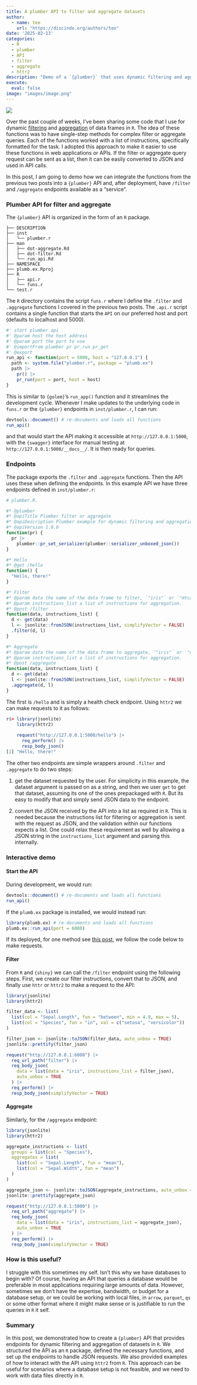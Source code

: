 ```yaml
---
title: A plumber API to filter and aggregate datasets
author: 
  - name: teo
    url: "https://discindo.org/authors/teo"
date: '2025-02-13'
categories:
  - R
  - plumber
  - API
  - filter 
  - aggregate
  - httr2
description: "Demo of a `{plumber}` that uses dynamic filtering and aggregation"
execute:
  eval: false
image: "images/image.png"
---
```


[![](https://ko-fi.com/img/githubbutton_sm.svg)](https://ko-fi.com/J3J8133RYV)

Over the past couple of weeks, I've been sharing some code that I use for dynamic
[filtering](/posts/2025-01-31-filter-snippet) and [aggregation](/posts/2025-02-06-aggregate-snippet)
 of data frames in `R`. The idea of these functions was
to have single-step methods for complex filter or aggregate queries. Each of the 
functions worked with a list of instructions, specifically formatted for the task.
I adopted this approach to make it easier to use these functions in web applications
or APIs. If the filter or aggregate query request can be sent as a list, then it can
be easily converted to JSON and used in API calls. 

In this post, I am going to demo how we can integrate the functions from the previous
two posts into a `{plumber}` API and, after deployment, have `/filter` and `/aggregate`
endpoints available as a "service". 

### Plumber API for filter and aggregate

The `{plumber}` API is organized in the form of an `R` package. 

```
├── DESCRIPTION
├── inst
│   └── plumber.r
├── man
│   ├── dot-aggregate.Rd
│   ├── dot-filter.Rd
│   └── run_api.Rd
├── NAMESPACE
├── plumb.ex.Rproj
├── R
│   ├── api.r
│   └── funs.r
└── test.r
```

The `R` directory contains the script `funs.r` where I define the `.filter` and `.aggregate` 
functions I covered in the previous two posts. The `.api.r` script contains a single function
that starts the `API` on our preferred host and port (defaults to localhost and 5000).

```r
#' start plumber api
#' @param host the host address
#' @param port the port to use
#' @importFrom plumber pr pr_run pr_get
#' @export
run_api <- function(port = 5000, host = "127.0.0.1") {
  path <- system.file("plumber.r", package = "plumb.ex")
  path |>
    pr() |>
    pr_run(port = port, host = host)
}
```

This is similar to `{golem}`'s `run_app()` function and it streamlines
the development cycle. Whenever I make updates to the underlying code in `funs.r`
or the `{plumber}` endpoints in `inst/plumber.r`, I can run:

```r
devtools::document() # re-documents and loads all functions 
run_api()
```

and that would start the API making it accessible at `http://127.0.0.1:5000`,
with the `{swagger}` interface for manual testing at `http://127.0.0.1:5000/__docs__/`.
It is then ready for queries.

### Endpoints

The package exports the `.filter` and `.aggregate` functions. Then the API uses these
when defining the endpoints. In this example API we have three endpoints defined in
`inst/plumber.r`:

```r
# plumber.R.

#* @plumber
#* @apiTitle Plumber filter or aggregate
#* @apiDescription Plumber example for dynamic filtering and aggregation
#* @apiVersion 1.0.0
function(pr) {
  pr |>
    plumber::pr_set_serializer(plumber::serializer_unboxed_json())
}

#* Hello
#* @get /hello
function() {
  "Hello, there!"
}

#* Filter
#* @param data the name of the data frame to filter, `"iris"` or `"mtcars"`
#* @param instructions_list a list of instructions for aggregation.
#* @post /filter
function(data, instructions_list) {
  d <- get(data)
  l <- jsonlite::fromJSON(instructions_list, simplifyVector = FALSE)
  .filter(d, l)
}

#* Aggregate
#* @param data the name of the data frame to aggregate, `"iris"` or `"mtcars"`
#* @param instructions_list a list of instructions for aggregation.
#* @post /aggregate
function(data, instructions_list) {
  d <- get(data)
  l <- jsonlite::fromJSON(instructions_list, simplifyVector = FALSE)
  .aggregate(d, l)
}

```

The first is `/hello` and is simply a health check endpoint. Using `httr2` we can make
requests to it as follows:

```r
r$> library(jsonlite)
    library(httr2)
 
    request("http://127.0.0.1:5000/hello") |>
      req_perform() |>
      resp_body_json()
[1] "Hello, there!"
```

The other two endpoints are simple wrappers around `.filter` and `.aggregate` to do two steps:

1. get the dataset requested by the user. For simplicity in this example, the dataset 
argument is passed on as a string, and then we user `get` to get that dataset, assuming its
one of the ones prepackaged with `R`. But its easy to modify that and simply send JSON 
data to the endpoint.

2. convert the JSON received by the API into a list as required in `R`. This is needed because
the instructions list for filtering or aggregation is sent with the request as JSON, and the
validation within our functions expects a list. One could relax these requirement as well by
allowing a JSON string in the `instructions_list` argument and parsing this internally.

### Interactive demo

#### Start the API

During development, we would run:

```r
devtools::document() # re-documents and loads all functions 
run_api()
```

If the `plumb.ex` package is installed, we would instead run:

```r
library(plumb.ex) # re-documents and loads all functions 
plumb.ex::run_api(port = 6000)
```

If its deployed, for one method see [this post](/posts/2024-02-25-how-to-set-up-development-and-production-environments-using-aws-copilot-example-using-a-plumber-api), 
we follow the code below to make requests.

#### Filter

From `R` and `{shiny}` we can call the `/filter` endpoint using the following steps.
First, we create our filter instructions, convert that to JSON, and finally use
`httr` or `httr2` to make a request to the API:

```r
library(jsonlite)
library(httr2)

filter_data <- list(
  list(col = "Sepal.Length", fun = "between", min = 4.9, max = 5),
  list(col = "Species", fun = "in", val = c("setosa", "versicolor"))
)

filter_json <- jsonlite::toJSON(filter_data, auto_unbox = TRUE)
jsonlite::prettify(filter_json)

request("http://127.0.0.1:6000") |>
  req_url_path("filter") |>
  req_body_json(
    data = list(data = "iris", instructions_list = filter_json),
    auto_unbox = TRUE
  ) |>
  req_perform() |>
  resp_body_json(simplifyVector = TRUE)
```

#### Aggregate

Similarly, for the `/aggregate` endpoint:

```r
library(jsonlite)
library(httr2)

aggregate_instructions <- list(
  groups = list(col = "Species"),
  aggregates = list(
    list(col = "Sepal.Length", fun = "mean"),
    list(col = "Sepal.Width", fun = "mean")
  )
)

aggregate_json <- jsonlite::toJSON(aggregate_instructions, auto_unbox = TRUE)
jsonlite::prettify(aggregate_json)

request("http://127.0.0.1:5000") |>
  req_url_path("aggregate") |>
  req_body_json(
    data = list(data = "iris", instructions_list = aggregate_json),
    auto_unbox = TRUE
  ) |>
  req_perform() |>
  resp_body_json(simplifyVector = TRUE)
```

### How is this useful?

I struggle with this sometimes my self. Isn't this why we have databases to begin with?
Of course, having an API that queries a database would be preferable in most applications
requiring large amounts of data. However, sometimes we don't have the expertise, bandwidth,
or budget for a database setup, or we could be working with local files, in `arrow`, `parquet`, `qs`
or some other format where it might make sense or is justifiable to run the queries in `R` it self.

### Summary
In this post, we demonstrated how to create a `{plumber}` API that provides endpoints for dynamic filtering and aggregation of datasets in `R`. We structured the API as an `R` package, defined the necessary functions, and set up the endpoints to handle JSON requests. We also provided examples of how to interact with the API using `httr2` from `R`. This approach can be useful for scenarios where a database setup is not feasible, and we need to work with data files directly in `R`.